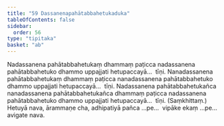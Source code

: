 ```yaml
---
title: "59 Dassanenapahātabbahetukaduka"
tableOfContents: false
sidebar:
  order: 56
type: "tipitaka"
basket: "ab"
---
```



<DynamicBreadcrumb />

<Division number="78">

<Paragraph number="250">
Nadassanena pahātabbahetukaṃ dhammaṃ paṭicca nadassanena pahātabbahetuko dhammo uppajjati hetupaccayā…  tīṇi.
</Paragraph>

<Paragraph number="251">
Nanadassanena pahātabbahetukaṃ dhammaṃ paṭicca nanadassanena pahātabbahetuko dhammo uppajjati hetupaccayā…  tīṇi.
</Paragraph>

<Paragraph number="252">
Nadassanena pahātabbahetukañca nanadassanena pahātabbahetukañca dhammaṃ paṭicca nadassanena pahātabbahetuko dhammo uppajjati hetupaccayā…  tīṇi. (Saṃkhittaṃ.)
</Paragraph>

<Paragraph number="253">
Hetuyā nava, ārammaṇe cha, adhipatiyā pañca …pe…  vipāke ekaṃ …pe…  avigate nava.
</Paragraph>
</Division>